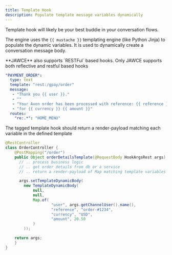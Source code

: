 ```yaml
---
title: Template Hook
description: Populate template message variables dynamically
---
```

Template hook will likely be your best buddie in your conversation flows.

The engine uses the `{{ mustache }}` templating engine (like Python Jinja) to populate the dynamic variables.
It is used to dynamically create a conversation message body.

<Info>
    **JAWCE** also supports `RESTFul` based hooks.
    Only JAWCE supports both reflective and restful based hooks
</Info>


```yaml
"PAYMENT_ORDER":
  type: text
  template: "rest:/gpay/order"
  message:
   - "Thank you {{ user }}."
   - ""
   - "Your Avon order has been processed with reference: {{ reference }}"
   - "for {{ currency }} {{ amount }}"
  routes:
    "re:.*": "HOME_MENU"
```

The tagged template hook should return a render-payload matching each variable in the defined template

```java
@RestController
class OrderController {
    @PostMapping("/order")
    public Object orderDetailsTemplate(@RequestBody HookArgsRest args) {
      // .. process business logic
      // .. get order details from db or a service
      // .. return a render-payload of Map matching template variables

      args.setTemplateDynamicBody(
        new TemplateDynamicBody(
            null,
            null,
            Map.of(
                    "user", args.getChannelUser().name(),
                    "reference", "order-#1234",
                    "currency", "USD",
                    "amount", 20.50
            )
        ));

    return args;
    }
}
```